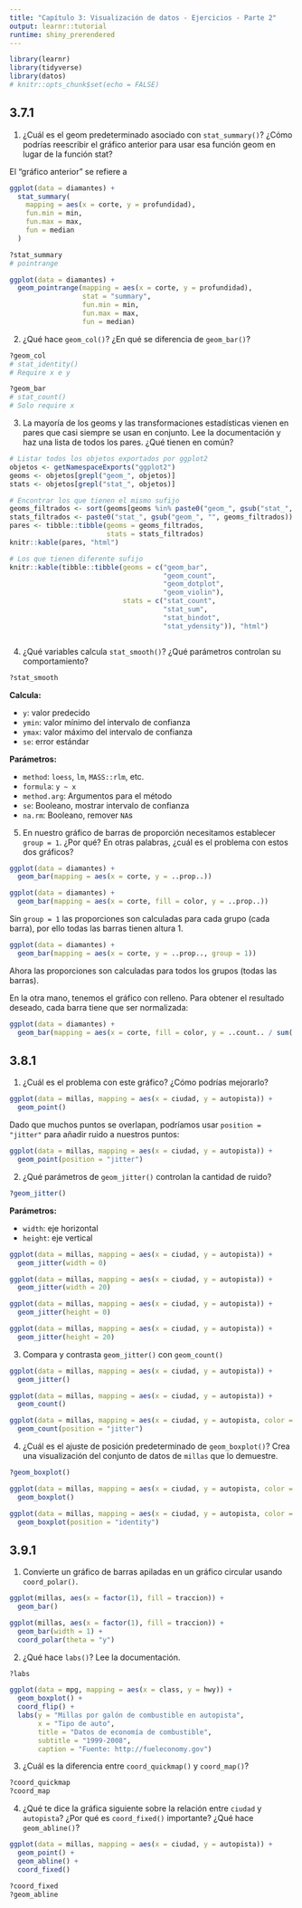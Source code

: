 ```yaml
---
title: "Capítulo 3: Visualización de datos - Ejercicios - Parte 2"
output: learnr::tutorial
runtime: shiny_prerendered
---
```


```r
library(learnr)
library(tidyverse)
library(datos)
# knitr::opts_chunk$set(echo = FALSE)
```

## 3.7.1

1. ¿Cuál es el geom predeterminado asociado con `stat_summary()`? ¿Cómo podrías reescribir el gráfico anterior para usar esa función geom en lugar de la función stat?

El "gráfico anterior" se refiere a
```r
ggplot(data = diamantes) +
  stat_summary(
    mapping = aes(x = corte, y = profundidad),
    fun.min = min,
    fun.max = max,
    fun = median
  )
```

```r
?stat_summary
# pointrange
```

```r
ggplot(data = diamantes) +
  geom_pointrange(mapping = aes(x = corte, y = profundidad),
                  stat = "summary",
                  fun.min = min,
                  fun.max = max,
                  fun = median)
```

2. ¿Qué hace `geom_col()`? ¿En qué se diferencia de `geom_bar()`?

```r
?geom_col
# stat_identity()
# Require x e y
```

```r
?geom_bar
# stat_count()
# Solo require x
```

3. La mayoría de los geoms y las transformaciones estadísticas vienen en pares que casi siempre se usan en conjunto. Lee la documentación y haz una lista de todos los pares. ¿Qué tienen en común?

```r
# Listar todos los objetos exportados por ggplot2
objetos <- getNamespaceExports("ggplot2")
geoms <- objetos[grepl("geom_", objetos)]
stats <- objetos[grepl("stat_", objetos)]

# Encontrar los que tienen el mismo sufijo
geoms_filtrados <- sort(geoms[geoms %in% paste0("geom_", gsub("stat_", "", stats))])
stats_filtrados <- paste0("stat_", gsub("geom_", "", geoms_filtrados))
pares <- tibble::tibble(geoms = geoms_filtrados,
                        stats = stats_filtrados)
knitr::kable(pares, "html")

# Los que tienen diferente sufijo
knitr::kable(tibble::tibble(geoms = c("geom_bar",
                                      "geom_count",
                                      "geom_dotplot",
                                      "geom_violin"),
                            stats = c("stat_count",
                                      "stat_sum",
                                      "stat_bindot",
                                      "stat_ydensity")), "html")
```

```r

```

4. ¿Qué variables calcula `stat_smooth()`? ¿Qué parámetros controlan su comportamiento?

```r
?stat_smooth
```

__Calcula:__

- `y`: valor predecido
- `ymin`: valor mínimo del intervalo de confianza
- `ymax`: valor máximo del intervalo de confianza
- `se`: error estándar


__Parámetros:__

- `method`: `loess`, `lm`, `MASS::rlm`, etc.
- `formula`: `y ~ x`
- `method.arg`: Argumentos para el método
- `se`: Booleano, mostrar intervalo de confianza
- `na.rm`: Booleano, remover `NA`s

5. En nuestro gráfico de barras de proporción necesitamos establecer `group = 1`. ¿Por qué? En otras palabras, ¿cuál es el problema con estos dos gráficos?

```r
ggplot(data = diamantes) +
  geom_bar(mapping = aes(x = corte, y = ..prop..))

ggplot(data = diamantes) +
  geom_bar(mapping = aes(x = corte, fill = color, y = ..prop..))
```

Sin `group = 1` las proporciones son calculadas para cada grupo (cada barra), por ello todas las barras tienen altura 1.

```r
ggplot(data = diamantes) +
  geom_bar(mapping = aes(x = corte, y = ..prop.., group = 1))
```

Ahora las proporciones son calculadas para todos los grupos (todas las barras).

En la otra mano, tenemos el gráfico con relleno. 
Para obtener el resultado deseado, cada barra tiene que ser normalizada:

```r
ggplot(data = diamantes) +
  geom_bar(mapping = aes(x = corte, fill = color, y = ..count.. / sum(..count..)))
```

## 3.8.1

1. ¿Cuál es el problema con este gráfico? ¿Cómo podrías mejorarlo?

```r
ggplot(data = millas, mapping = aes(x = ciudad, y = autopista)) +
  geom_point()
```

Dado que muchos puntos se overlapan, podríamos usar `position = "jitter"` para 
añadir ruido a nuestros puntos:

```r
ggplot(data = millas, mapping = aes(x = ciudad, y = autopista)) +
  geom_point(position = "jitter")
```

2. ¿Qué parámetros de `geom_jitter()` controlan la cantidad de ruido?

```r
?geom_jitter()
```

__Parámetros:__

- `width`: eje horizontal
- `height`: eje vertical

```r
ggplot(data = millas, mapping = aes(x = ciudad, y = autopista)) +
  geom_jitter(width = 0)

ggplot(data = millas, mapping = aes(x = ciudad, y = autopista)) +
  geom_jitter(width = 20)

ggplot(data = millas, mapping = aes(x = ciudad, y = autopista)) +
  geom_jitter(height = 0)

ggplot(data = millas, mapping = aes(x = ciudad, y = autopista)) +
  geom_jitter(height = 20)
```

3. Compara y contrasta `geom_jitter()` con `geom_count()`

```r
ggplot(data = millas, mapping = aes(x = ciudad, y = autopista)) +
  geom_jitter()

ggplot(data = millas, mapping = aes(x = ciudad, y = autopista)) +
  geom_count()

ggplot(data = millas, mapping = aes(x = ciudad, y = autopista, color = clase)) +
  geom_count(position = "jitter")
```

4. ¿Cuál es el ajuste de posición predeterminado de `geom_boxplot()`? Crea una visualización del conjunto de datos de `millas` que lo demuestre.

```r
?geom_boxplot()
```

```r
ggplot(data = millas, mapping = aes(x = ciudad, y = autopista, color = clase)) +
  geom_boxplot()

ggplot(data = millas, mapping = aes(x = ciudad, y = autopista, color = clase)) +
  geom_boxplot(position = "identity")
```

## 3.9.1

1. Convierte un gráfico de barras apiladas en un gráfico circular usando `coord_polar()`.

```r
ggplot(millas, aes(x = factor(1), fill = traccion)) +
  geom_bar()

ggplot(millas, aes(x = factor(1), fill = traccion)) +
  geom_bar(width = 1) +
  coord_polar(theta = "y")
```

2. ¿Qué hace `labs()`? Lee la documentación.

```r
?labs
```

```r
ggplot(data = mpg, mapping = aes(x = class, y = hwy)) +
  geom_boxplot() +
  coord_flip() +
  labs(y = "Millas por galón de combustible en autopista",
       x = "Tipo de auto",
       title = "Datos de economía de combustible",
       subtitle = "1999-2008",
       caption = "Fuente: http://fueleconomy.gov")
```

3. ¿Cuál es la diferencia entre `coord_quickmap()` y `coord_map()`?

```r
?coord_quickmap
?coord_map
```

4. ¿Qué te dice la gráfica siguiente sobre la relación entre `ciudad` y `autopista`? ¿Por qué es `coord_fixed()` importante? ¿Qué hace `geom_abline()`?

```r
ggplot(data = millas, mapping = aes(x = ciudad, y = autopista)) +
  geom_point() +
  geom_abline() +
  coord_fixed()
```

```r
?coord_fixed
?geom_abline
```
